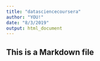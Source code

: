 ```yaml
---
title: "datasciencecoursera"
author: "YOU!"
date: "8/3/2019"
output: html_document
---
```



## This is a Markdown file

